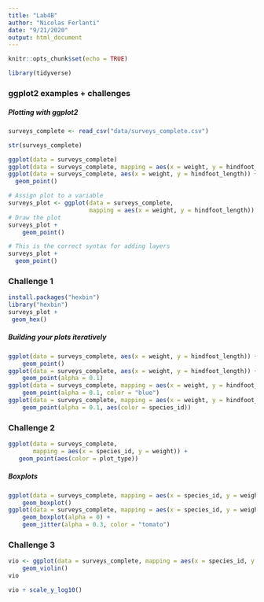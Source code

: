 ```yaml
---
title: "Lab4B"
author: "Nicolas Ferlanti"
date: "9/21/2020"
output: html_document
---
```


```r
knitr::opts_chunk$set(echo = TRUE)
```
```r
library(tidyverse)
```
### ggplot2 examples + challenges
##### Plotting with ggplot2
```r
surveys_complete <- read_csv("data/surveys_complete.csv")
```
```r
str(surveys_complete)
```
```r
ggplot(data = surveys_complete)
ggplot(data = surveys_complete, mapping = aes(x = weight, y = hindfoot_length))
ggplot(data = surveys_complete, aes(x = weight, y = hindfoot_length)) +
  geom_point()
```
```r
# Assign plot to a variable
surveys_plot <- ggplot(data = surveys_complete, 
                       mapping = aes(x = weight, y = hindfoot_length))
# Draw the plot
surveys_plot + 
    geom_point()
```
```r
# This is the correct syntax for adding layers
surveys_plot +
  geom_point()
```

### Challenge 1
```r
install.packages("hexbin")
library("hexbin")
surveys_plot +
 geom_hex()
```
##### Building your plots iteratively
```r
ggplot(data = surveys_complete, aes(x = weight, y = hindfoot_length)) +
    geom_point()
ggplot(data = surveys_complete, aes(x = weight, y = hindfoot_length)) +
    geom_point(alpha = 0.1)
ggplot(data = surveys_complete, mapping = aes(x = weight, y = hindfoot_length)) +
    geom_point(alpha = 0.1, color = "blue")
ggplot(data = surveys_complete, mapping = aes(x = weight, y = hindfoot_length)) +
    geom_point(alpha = 0.1, aes(color = species_id))
```
### Challenge 2
```r
ggplot(data = surveys_complete, 
       mapping = aes(x = species_id, y = weight)) +
   geom_point(aes(color = plot_type))
```
##### Boxplots
```r
ggplot(data = surveys_complete, mapping = aes(x = species_id, y = weight)) +
    geom_boxplot()
ggplot(data = surveys_complete, mapping = aes(x = species_id, y = weight)) +
    geom_boxplot(alpha = 0) +
    geom_jitter(alpha = 0.3, color = "tomato")
```
### Challenge 3
```r
vio <- ggplot(data = surveys_complete, mapping = aes(x = species_id, y = weight)) +
    geom_violin()
vio
```
```r
vio + scale_y_log10()
```






